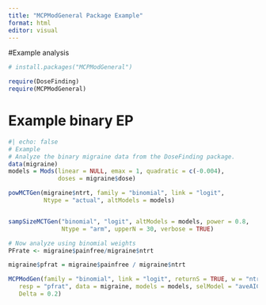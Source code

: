 ```yaml
---
title: "MCPModGeneral Package Example"
format: html
editor: visual
---
```


#Example analysis

```r
# install.packages("MCPModGeneral")

require(DoseFinding)
require(MCPModGeneral)

```

# Example binary EP


```r
#| echo: false
# Example
# Analyze the binary migraine data from the DoseFinding package.
data(migraine)
models = Mods(linear = NULL, emax = 1, quadratic = c(-0.004),
              doses = migraine$dose)

powMCTGen(migraine$ntrt, family = "binomial", link = "logit",
          Ntype = "actual", altModels = models)


sampSizeMCTGen("binomial", "logit", altModels = models, power = 0.8,
               Ntype = "arm", upperN = 30, verbose = TRUE)

# Now analyze using binomial weights
PFrate <- migraine$painfree/migraine$ntrt

migraine$pfrat = migraine$painfree / migraine$ntrt

MCPModGen(family = "binomial", link = "logit", returnS = TRUE, w = "ntrt", dose = "dose",
   resp = "pfrat", data = migraine, models = models, selModel = "aveAIC",
   Delta = 0.2)

```